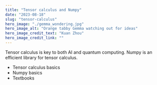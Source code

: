```yaml
---
title: "Tensor calculus and Numpy"
date: "2023-08-18"
slug: "tensor-calculus"
hero_image: "./gemma_wondering.jpg"
hero_image_alt: "Orange tabby Gemma watching out for ideas"
hero_image_credit_text: "Kuan Zhou"
hero_image_credit_link: ""
---
```


Tensor calculus is key to both AI and quantum computing. Numpy is an efficient library for tensor calculus. 

- Tensor calculus basics
- Numpy basics
- Textbooks
